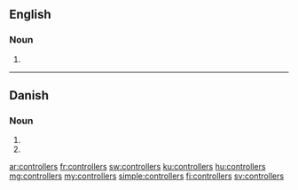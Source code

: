 {{also|controllers'}}
==English==
===Noun===
{{head|en|noun plural form}}
# {{plural of|controller|lang=en}}
----
==Danish==
===Noun===
{{head|da|noun form}}
# {{plural indefinite of|controller|lang=da}}
# {{genitive singular indefinite of|controller|lang=da}}
[[ar:controllers]]
[[fr:controllers]]
[[sw:controllers]]
[[ku:controllers]]
[[hu:controllers]]
[[mg:controllers]]
[[my:controllers]]
[[simple:controllers]]
[[fi:controllers]]
[[sv:controllers]]